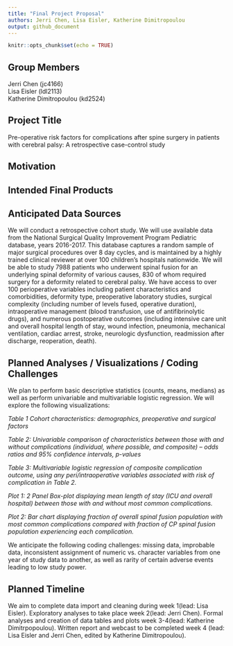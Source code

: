 ```yaml
---
title: "Final Project Proposal"
authors: Jerri Chen, Lisa Eisler, Katherine Dimitropoulou
output: github_document
---
```


```r
knitr::opts_chunk$set(echo = TRUE)
```

## Group Members
Jerri Chen (jc4166)  
Lisa Eisler (ldl2113)  
Katherine Dimitropoulou (kd2524)  

## Project Title
Pre-operative risk factors for complications after spine surgery in patients with cerebral palsy: A retrospective case-control study

## Motivation

## Intended Final Products

## Anticipated Data Sources
We will conduct a retrospective cohort study. We will use available data from the National Surgical Quality Improvement Program Pediatric database, years 2016-2017. This database captures a random sample of major surgical procedures over 8 day cycles, and is maintained by a highly trained clinical reviewer at over 100 children’s hospitals nationwide. We will be able to study 7988 patients who underwent spinal fusion for an underlying spinal deformity of various causes, 830 of whom required surgery for a deformity related to cerebral palsy. We have access to over 100 perioperative variables including patient characteristics and comorbidities, deformity type, preoperative laboratory studies, surgical complexity (including number of levels fused, operative duration), intraoperative management (blood transfusion, use of antifibrinolytic drugs), and numerous postoperative outcomes (including intensive care unit and overall hospital length of stay, wound infection, pneumonia, mechanical ventilation, cardiac arrest, stroke, neurologic dysfunction, readmission after discharge, reoperation, death).

## Planned Analyses / Visualizations / Coding Challenges
We plan to perform basic descriptive statistics (counts, means, medians) as well as perform univariable and multivariable logistic regression. We will explore the following visualizations:

*Table 1 Cohort characteristics: demographics, preoperative and surgical factors*

*Table 2: Univariable comparison of characteristics between those with and without complications (individual, where possible, and composite) – odds ratios and 95% confidence intervals, p-values*

*Table 3: Multivariable logistic regression of composite complication outcome, using any peri/intraoperative variables associated with risk of complication in Table 2.*

*Plot 1: 2 Panel Box-plot displaying mean length of stay (ICU and overall hospital) between those with and without most common complications.*

*Plot 2: Bar chart displaying fraction of overall spinal fusion population with most common complications compared with fraction of CP spinal fusion population experiencing each complication.*

We anticipate the following coding challenges: missing data, improbable data, inconsistent assignment of numeric vs. character variables from one year of study data to another, as well as rarity of certain adverse events leading to low study power.

## Planned Timeline
We aim to complete data import and cleaning during week 1(lead: Lisa Eisler). Exploratory analyses to take place week 2(lead: Jerri Chen). Formal analyses and creation of data tables and plots week 3-4(lead: Katherine Dimitrpopoulou). Written report and webcast to be completed week 4 (lead: Lisa Eisler and Jerri Chen, edited by Katherine Dimitropoulou).